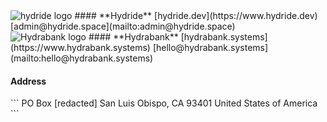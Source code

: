 
<div className="flex flex-col gap-y-8 mb-2">
    <div className="flex flex-col gap-y-2">
        <Row>
            <Image 
                src="/logos/hd.multicolour_short.transparent.png" 
                width={64} height={64}
                className="w-12"
                alt="hydride logo"
            />
            #### **Hydride**
            <Tooltip title="Web/UI design">
                <BiGlobe className="text-2xl" />
            </Tooltip>
            <Tooltip title="Backend/software development">
                <BiDesktop className="text-2xl" />
            </Tooltip>
        </Row>
        <Row>
            <BiLink className="text-2xl" /> 
            [hydride.dev](https://www.hydride.dev)
        </Row>
        <Row>
            <BiSolidEnvelope className="text-2xl" /> 
            [admin@hydride.space](mailto:admin@hydride.space)
        </Row>
    </div>
    <div className="flex flex-col gap-y-2">
        <Row>
            <Image 
                src="/logos/hb.short.transparent.png" 
                width={64} height={64}
                className="w-12"
                alt="Hydrabank logo"
            />
            #### **Hydrabank**
            <Tooltip title="Infrastructure management">
                <BiSolidServer className="text-2xl" />
            </Tooltip>
            <Tooltip title="Network Security">
                <BiShieldQuarter className="text-2xl" />
            </Tooltip>
        </Row>
        <Row>
            <BiLink className="text-2xl" /> 
            [hydrabank.systems](https://www.hydrabank.systems)
        </Row>
        <Row>
            <BiSolidEnvelope className="text-2xl" /> 
            [hello@hydrabank.systems](mailto:hello@hydrabank.systems)
        </Row>
    </div>
</div>

#### Address
<div className="p-4 bg-black rounded-xl mb-2">
    ```
    PO Box [redacted]
    San Luis Obispo, CA
    93401
    United States of America
    ```
</div>